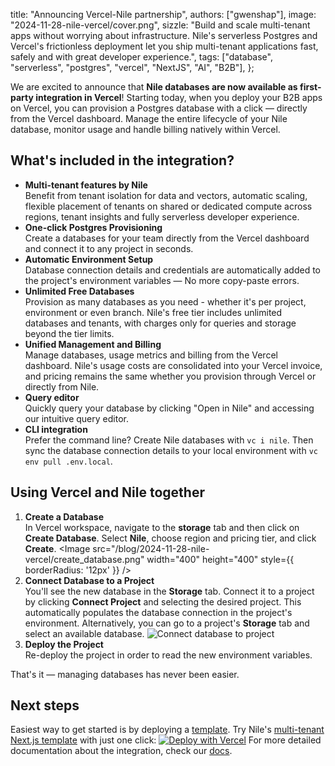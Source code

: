   title: "Announcing Vercel-Nile partnership",
  authors: ["gwenshap"],
  image: "2024-11-28-nile-vercel/cover.png",
  sizzle:
    "Build and scale multi-tenant apps without worrying about infrastructure. Nile's serverless Postgres and Vercel's frictionless deployment let you ship multi-tenant applications fast, safely and with great developer experience.",
  tags: ["database", "serverless", "postgres", "vercel", "NextJS", "AI", "B2B"],
};

We are excited to announce that **Nile databases are now available as first-party integration in Vercel**! Starting today, when you deploy your B2B apps on Vercel, you can provision a Postgres database with a click &mdash; directly from the Vercel dashboard. Manage the entire lifecycle of your Nile database, monitor usage and handle billing natively within Vercel.

## What's included in the integration?

- **Multi-tenant features by Nile**  
  Benefit from tenant isolation for data and vectors, automatic scaling, flexible placement of tenants on shared or dedicated compute across regions, tenant insights and fully serverless developer experience.
- **One-click Postgres Provisioning**  
  Create a databases for your team directly from the Vercel dashboard and connect it to any project in seconds.
- **Automatic Environment Setup**  
  Database connection details and credentials are automatically added to the project's environment variables &mdash; No more copy-paste errors.
- **Unlimited Free Databases**  
  Provision as many databases as you need - whether it's per project, environment or even branch. Nile's free tier includes unlimited databases and tenants, with charges only for queries and storage beyond the tier limits.
- **Unified Management and Billing**  
  Manage databases, usage metrics and billing from the Vercel dashboard. Nile's usage costs are consolidated into your Vercel invoice, and pricing remains the same whether you provision through Vercel or directly from Nile.
- **Query editor**  
  Quickly query your database by clicking "Open in Nile" and accessing our intuitive query editor.
- **CLI integration**  
  Prefer the command line? Create Nile databases with `vc i nile`. Then sync the database connection details to your local environment with `vc env pull .env.local`.

## Using Vercel and Nile together

1. **Create a Database**  
   In Vercel workspace, navigate to the **storage** tab and then click on **Create Database**. Select **Nile**, choose region and pricing tier, and click **Create**. <Image src="/blog/2024-11-28-nile-vercel/create_database.png" width="400" height="400" style={{ borderRadius: '12px' }} />
2. **Connect Database to a Project**  
   You'll see the new database in the **Storage** tab. Connect it to a project by clicking **Connect Project** and selecting the desired project. This automatically populates the database connection in the project's environment. Alternatively, you can go to a project's **Storage** tab and select an available database. ![Connect database to project](/blog/2024-11-28-nile-vercel/connect_project_to_db.png)
3. **Deploy the Project**  
   Re-deploy the project in order to read the new environment variables.

That's it &mdash; managing databases has never been easier.

## Next steps

Easiest way to get started is by deploying a [template](https://www.thenile.dev/templates). Try Nile's [multi-tenant Next.js template](https://www.thenile.dev/templates/AI-Native%20multi-tenant%20SaaS%20with%20Nile%20and%20NextJS) with just one click: [![Deploy with Vercel](https://vercel.com/button)](https://vercel.com/new/clone?repository-url=https://github.com/niledatabase/niledatabase/tree/main/examples/quickstart/nextjs&project-name=nile-todo&repository-name=nile-todo&stores=%5B%7B%22type%22%3A%22integration%22%2C%22integrationSlug%22%3A%22nile%22%2C%22productSlug%22%3A%22nile%22%7D%5D)
For more detailed documentation about the integration, check our [docs](https://www.thenile.dev/docs/partners/vercel).
